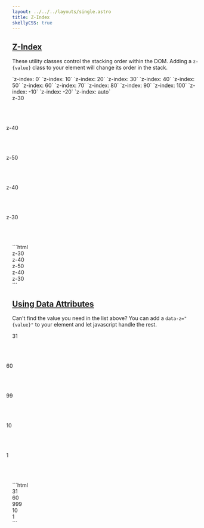 ```yaml
---
layout: ../../../layouts/single.astro
title: Z-Index
skellyCSS: true
---
```


## [Z-Index](#z-index)

These utility classes control the stacking order within the DOM. Adding a `z-{value}` class to your element will change its order in the stack.

<Classes result="true" >
  <Classesrow classname="z-0">
    `z-index: 0`
  </Classesrow>
  <Classesrow classname="z-10">
    `z-index: 10`
  </Classesrow>
  <Classesrow classname="z-20">
    `z-index: 20`
  </Classesrow>
  <Classesrow classname="z-30">
    `z-index: 30`
  </Classesrow>
  <Classesrow classname="z-40">
    `z-index: 40`
  </Classesrow>
  <Classesrow classname="z-50">
    `z-index: 50`
  </Classesrow>
  <Classesrow classname="z-60">
    `z-index: 60`
  </Classesrow>
  <Classesrow classname="z-70">
    `z-index: 70`
  </Classesrow>
  <Classesrow classname="z-80">
    `z-index: 80`
  </Classesrow>
  <Classesrow classname="z-90">
    `z-index: 90`
  </Classesrow>
  <Classesrow classname="z-100">
    `z-index: 100`
  </Classesrow>
  <Classesrow classname="-z-10">
    `z-index: -10`
  </Classesrow>
  <Classesrow classname="-z-20">
    `z-index: -20`
  </Classesrow>
  <Classesrow classname="z-auto">
    `z-index: auto`
  </Classesrow>
</Classes>

<Codedemo>
<div class="rounded-2 block background--dark p-3">
  <div class="flex">
    <div 
      class="pos-rel z-30 background--lavender text--purple text--bold border border--color-white border--width-2 flex--center-content" 
      style="border-radius: 50%; height: 5rem; width: 5rem;">z-30</div>
    <div 
      class="pos-rel z-40 background--light-purple text--white text--bold border border--color-white border--width-2 flex--center-content" 
      style="border-radius: 50%; height: 5rem; width: 5rem; margin-left: -1rem">z-40</div>
    <div 
      class="pos-rel z-50 background--purple text--white text--bold border border--color-white border--width-2 flex--center-content" 
      style="border-radius: 50%; height: 5rem; width: 5rem; margin-left: -1rem">z-50</div>
    <div 
      class="pos-rel z-40 background--light-purple text--white text--bold border border--color-white border--width-2 flex--center-content" 
      style="border-radius: 50%; height: 5rem; width: 5rem; margin-left: -1rem">z-40</div>
    <div 
      class="pos-rel z-30 background--lavender text--purple text--bold border border--color-white border--width-2 flex--center-content" 
      style="border-radius: 50%; height: 5rem; width: 5rem; margin-left: -1rem">z-30</div>
  </div>
</div>
</Codedemo>

<Codemarkup>
```html
<div class="pos-rel z-30">
  z-30
</div>
<div class="pos-rel z-40">
  z-40
</div>
<div class="pos-rel z-50">
  z-50
</div>
<div class="pos-rel z-40">
  z-40
</div>
<div class="pos-rel z-30">
  z-30
</div>
```
</Codemarkup>

## [Using Data Attributes](#using-data-attributes)

<div class="mb-4">
<Requiresjs/>
</div>

Can't find the value you need in the list above? You can add a `data-z="{value}"` to your element and let javascript handle the rest. 

<Codedemo>
<div class="rounded-2 block background--dark p-3">
  <div class="flex">
    <div 
      class="pos-rel background--lavender text--purple text--bold border border--color-white border--width-2 flex--center-content" 
      style="border-radius: 50%; height: 5rem; width: 5rem;"
      data-z="31">31</div>
    <div 
      class="pos-rel background--light-purple text--white text--bold border border--color-white border--width-2 flex--center-content" 
      style="border-radius: 50%; height: 5rem; width: 5rem; margin-left: -1rem"
      data-z="60">60</div>
    <div 
      class="pos-rel background--purple text--white text--bold border border--color-white border--width-2 flex--center-content" 
      style="border-radius: 50%; height: 5rem; width: 5rem; margin-left: -1rem"
      data-z="99">99</div>
    <div 
      class="pos-rel background--light-purple text--white text--bold border border--color-white border--width-2 flex--center-content" 
      style="border-radius: 50%; height: 5rem; width: 5rem; margin-left: -1rem"
      data-z="10">10</div>
    <div 
      class="pos-rel background--lavender text--purple text--bold border border--color-white border--width-2 flex--center-content" 
      style="border-radius: 50%; height: 5rem; width: 5rem; margin-left: -1rem"
      data-z="1">1</div>
  </div>
</div>
</Codedemo>

<Codemarkup>
```html
<div class="pos-rel" data-z="31">
  31
</div>
<div class="pos-rel" data-z="60">
  60
</div>
<div class="pos-rel" data-z="999">
  999
</div>
<div class="pos-rel" data-z="10">
  10
</div>
<div class="pos-rel" data-z="1">
  1
</div>
```
</Codemarkup>